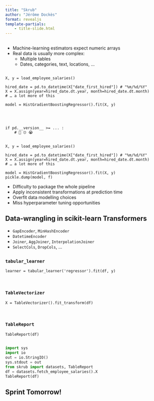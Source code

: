 ```yaml
---
title: "Skrub"
author: "Jérôme Dockès"
format: revealjs
template-partials:
    - title-slide.html
---
```


## {.center}

:::{.r-fit-text}
- Machine-learning estimators expect numeric arrays
- Real data is usually more complex:
  - Multiple tables
  - Dates, categories, text, locations, …
:::

## {.center}
```.python
X, y = load_employee_salaries()

hired_date = pd.to_datetime(X["date_first_hired"]) # "%m/%d/%Y"
X = X.assign(year=hired_date.dt.year, month=hired_date.dt.month)
# … a lot more of this

model = HistGradientBoostingRegressor().fit(X, y)
```

<br/>

## {.center}

:::{.r-fit-text}
```.python
if pd.__version__ >= ... :
    # 🤷 🙄 😭
```
:::

## {.center}

```.python
X, y = load_employee_salaries()

hired_date = pd.to_datetime(X["date_first_hired"]) # "%m/%d/%Y"
X = X.assign(year=hired_date.dt.year, month=hired_date.dt.month)
# … a lot more of this

model = HistGradientBoostingRegressor().fit(X, y)
pickle.dump(model, f)
```

:::{.incremental}
- Difficulty to package the whole pipeline
- Apply inconsistent transformations at prediction time
- Overfit data modelling choices
- Miss hyperparameter tuning opportunities
:::

## Data-wrangling in scikit-learn Transformers

:::{.incremental}
- `GapEncoder`, `MinHashEncoder`
- `DatetimeEncoder`
- `Joiner`, `AggJoiner`, `InterpolationJoiner`
- `SelectCols`, `DropCols`, …
:::

##

:::{.fragment}
### `tabular_learner`

```.python
learner = tabular_learner('regressor').fit(df, y)
```
:::

<br/>

:::{.fragment}
### `TableVectorizer`

```.python
X = TableVectorizer().fit_transform(df)
```
:::

<br/>

:::{.fragment}
### `TableReport`

```.python
TableReport(df)
```
:::

## {.scrollable}

```python
import sys
import io
out = io.StringIO()
sys.stdout = out
from skrub import datasets, TableReport
df = datasets.fetch_employee_salaries().X
TableReport(df)
```

## Sprint Tomorrow!
